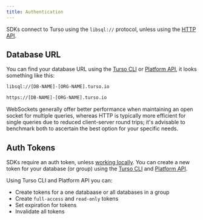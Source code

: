 ```yaml
---
title: Authentication
---
```


SDKs connect to Turso using the `libsql://` protocol, unless using the [HTTP API](/sdk/http).

## Database URL

You can find your database URL using the [Turso CLI](/cli) or [Platform API](/api-reference/databases/retrieve), it looks something like this:

<CodeGroup>

```bash libSQL
libsql://[DB-NAME]-[ORG-NAME].turso.io
```

```bash HTTPS
https://[DB-NAME]-[ORG-NAME].turso.io
```

</CodeGroup>

WebSockets generally offer better performance when maintaining an open socket for multiple queries, whereas HTTP is typically more efficient for single queries due to reduced client-server round trips; it's advisable to benchmark both to ascertain the best option for your specific needs.

## Auth Tokens

SDKs require an auth token, unless [working locally](/local-development). You can create a new token for your database (or group) using the [Turso CLI](/cli) and [Platform API](/api-reference).

Using Turso CLI and Platform API you can:

- Create tokens for a one databaase or all databases in a group
- Create `full-access` and `read-only` tokens
- Set expiration for tokens
- Invalidate all tokens
